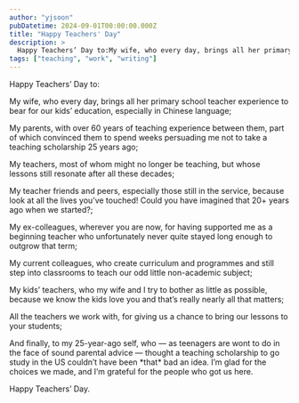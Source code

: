 ```yaml
---
author: "yjsoon"
pubDatetime: 2024-09-01T00:00:00.000Z
title: "Happy Teachers' Day"
description: >
  Happy Teachers’ Day to:My wife, who every day, brings all her primary school teacher experience to bear for our kids’ education, especially in Chinese...
tags: ["teaching", "work", "writing"]
---
```



Happy Teachers’ Day to:  
  
My wife, who every day, brings all her primary school teacher experience to bear for our kids’ education, especially in Chinese language;  
  
My parents, with over 60 years of teaching experience between them, part of which convinced them to spend weeks persuading me not to take a teaching scholarship 25 years ago;  
  
My teachers, most of whom might no longer be teaching, but whose lessons still resonate after all these decades;  
  
My teacher friends and peers, especially those still in the service, because look at all the lives you’ve touched! Could you have imagined that 20+ years ago when we started?;  
  
My ex-colleagues, wherever you are now, for having supported me as a beginning teacher who unfortunately never quite stayed long enough to outgrow that term;  
  
My current colleagues, who create curriculum and programmes and still step into classrooms to teach our odd little non-academic subject;  
  
My kids’ teachers, who my wife and I try to bother as little as possible, because we know the kids love you and that’s really nearly all that matters;  
  
All the teachers we work with, for giving us a chance to bring our lessons to your students;  
  
And finally, to my 25-year-ago self, who — as teenagers are wont to do in the face of sound parental advice — thought a teaching scholarship to go study in the US couldn’t have been \*that\* bad an idea. I’m glad for the choices we made, and I’m grateful for the people who got us here.  
  
Happy Teachers’ Day.

